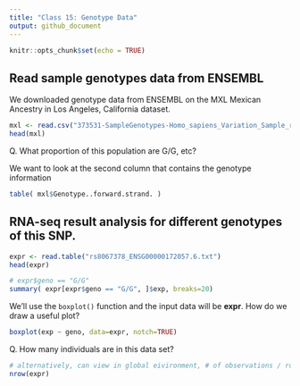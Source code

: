 ```yaml
---
title: "Class 15: Genotype Data"
output: github_document
---
```


```r
knitr::opts_chunk$set(echo = TRUE)
```

## Read sample genotypes data from ENSEMBL

We downloaded genotype data from ENSEMBL on the MXL Mexican Ancestry in Los Angeles, California dataset.

```r
mxl <- read.csv("373531-SampleGenotypes-Homo_sapiens_Variation_Sample_rs8067378.csv")
head(mxl)
```

Q. What proportion of this population are G/G, etc?

We want to look at the second column that contains the genotype information

```r
table( mxl$Genotype..forward.strand. )
```

## RNA-seq result analysis for different genotypes of this SNP.

```r
expr <- read.table("rs8067378_ENSG00000172057.6.txt")
head(expr)
```

```r
# expr$geno == "G/G"
summary( expr[expr$geno == "G/G", ]$exp, breaks=20)
```

We'll use the `boxplot()` function and the input data will be **expr**. How do we draw a useful plot?

```r
boxplot(exp ~ geno, data=expr, notch=TRUE)
```

Q. How many individuals are in this data set?

```r
# alternatively, can view in global eivironment, # of observations / rows
nrow(expr)
```

